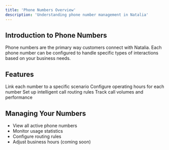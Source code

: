 ```yaml
---
title: 'Phone Numbers Overview'
description: 'Understanding phone number management in Natalia'
---
```


## Introduction to Phone Numbers

Phone numbers are the primary way customers connect with Natalia. Each phone number can be configured to handle specific types of interactions based on your business needs.

## Features

<CardGroup cols={2}>
  <Card title="Scenario Assignment" icon="link">
    Link each number to a specific scenario
  </Card>
  <Card title="Business Hours (coming soon)" icon="clock">
    Configure operating hours for each number
  </Card>
  <Card title="Call Routing (coming soon)" icon="route">
    Set up intelligent call routing rules
  </Card>
  <Card title="Analytics" icon="chart-simple">
    Track call volumes and performance
  </Card>
</CardGroup>

## Managing Your Numbers

- View all active phone numbers
- Monitor usage statistics
- Configure routing rules
- Adjust business hours (coming soon)